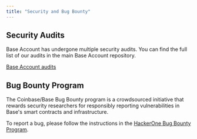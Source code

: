 ```yaml
---
title: "Security and Bug Bounty"
---
```



## Security Audits

Base Account has undergone multiple security audits. You can find the full list of our audits in the main Base Account repository.

[Base Account audits](https://github.com/coinbase/smart-wallet/tree/main/audits)

## Bug Bounty Program

The Coinbase/Base Bug Bounty program is a crowdsourced initiative that rewards security researchers
for responsibly reporting vulnerabilities in Base's smart contracts and infrastructure.

To report a bug, please follow the instructions in
the [HackerOne Bug Bounty Program](https://hackerone.com/coinbase?type=team).
